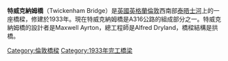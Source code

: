 {{unreferenced|time=2016-10-24T03:44:18+00:00}}
{{Infobox Bridge
|bridge_name=Twickenham Bridge
|image=Twickenham Bridge 320r1.jpg
|caption=
|official_name=
|carries=[[A316_road|A316 road]]
|crosses=[[泰晤士河|泰晤士河]]
|locale= 
|maint=
|id=
|design= 
|mainspan= 
|length= 
|width= 
|height=
|clearance=
|below= 
|traffic=
|open= 1933年7月3日
|closed=
|toll=
|heritage =[[登錄建築|II*級登錄建築]] 
|map_cue=
|map_image=
|map_text=
|map_width=
|coordinates= {{coord|51|27|38|N|0|18|52|W|region:GB_type:landmark}}
|lat=
|long=
}}
'''特威克納姆橋'''（Twickenham Bridge）是[[英國|英國]][[英格蘭|英格蘭]][[倫敦|倫敦]]西南部[[泰晤士河|泰晤士河]]上的一座橋樑，修建於1933年。現在特威克納姆橋是A316公路的組成部分之一。特威克納姆橋的設計者是Maxwell Ayrton，總工程師是Alfred Dryland，橋樑結構是拱橋。

[[Category:倫敦橋樑|Category:倫敦橋樑]]
[[Category:1933年完工橋梁|Category:1933年完工橋梁]]